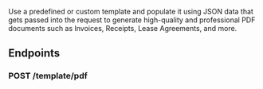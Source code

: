 
Use a predefined or custom template and populate it using JSON data that gets passed into the request to generate high-quality and professional PDF documents such as Invoices, Receipts, Lease Agreements, and more.
## Endpoints

### POST /template/pdf

<BaseUrlCodeBlock path="/template/pdf" title="POST /template/pdf" />
